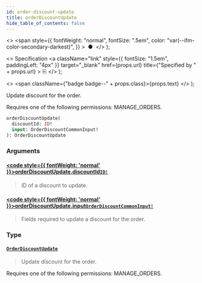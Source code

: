 ```yaml
---
id: order-discount-update
title: orderDiscountUpdate
hide_table_of_contents: false
---
```


  <>
    <span
      style={{
        fontWeight: "normal",
        fontSize: ".5em",
        color: "var(--ifm-color-secondary-darkest)",
      }}
    >
      &nbsp;●&nbsp;
    </span>
  </>
);

  <>
    Specification
    <a
      className="link"
      style={{ fontSize: "1.5em", paddingLeft: "4px" }}
      target="\_blank"
      href={props.url}
      title={"Specified by " + props.url}
    >
      ⎘
    </a>
  </>
);

  <>
    <span className={"badge badge--" + props.class}>{props.text}</span>
  </>
);

Update discount for the order.

Requires one of the following permissions: MANAGE_ORDERS.

```graphql
orderDiscountUpdate(
  discountId: ID!
  input: OrderDiscountCommonInput!
): OrderDiscountUpdate
```

### Arguments

#### [<code style={{ fontWeight: 'normal' }}>orderDiscountUpdate.<b>discountId</b></code>](#)<Bullet />[`ID!`](../../../storefront/miscellaneous/scalars/id) <Badge class="secondary" text="non-null"/> <Badge class="secondary" text="scalar"/>

> ID of a discount to update.

#### [<code style={{ fontWeight: 'normal' }}>orderDiscountUpdate.<b>input</b></code>](#)<Bullet />[`OrderDiscountCommonInput!`](../../../storefront/orders/inputs/order-discount-common-input) <Badge class="secondary" text="non-null"/> <Badge class="secondary" text="input"/>

> Fields required to update a discount for the order.

### Type

#### [`OrderDiscountUpdate`](../../../storefront/orders/objects/order-discount-update) <Badge class="secondary" text="object"/>

> Update discount for the order.

Requires one of the following permissions: MANAGE_ORDERS.

>
